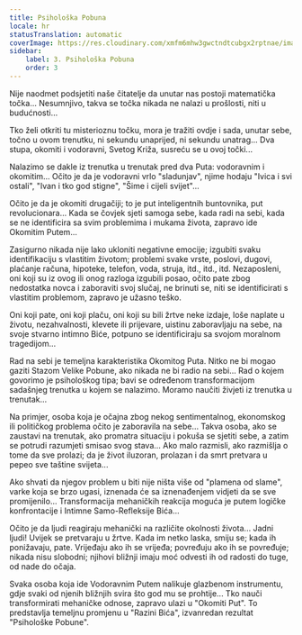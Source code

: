 ```yaml
---
title: Psihološka Pobuna
locale: hr
statusTranslation: automatic
coverImage: https://res.cloudinary.com/xmfm6mhw3gwctndtcubgx2rptnae/image/upload/v1740468922/small_cover_tratado_de_psicologia_revolucionaria_a4c0dca4e0.webp
sidebar:
    label: 3. Psihološka Pobuna
    order: 3
---
```

Nije naodmet podsjetiti naše čitatelje da unutar nas postoji matematička točka... Nesumnjivo, takva se točka nikada ne nalazi u prošlosti, niti u budućnosti...

Tko želi otkriti tu misterioznu točku, mora je tražiti ovdje i sada, unutar sebe, točno u ovom trenutku, ni sekundu unaprijed, ni sekundu unatrag... Dva stupa, okomiti i vodoravni, Svetog Križa, susreću se u ovoj točki...

Nalazimo se dakle iz trenutka u trenutak pred dva Puta: vodoravnim i okomitim... Očito je da je vodoravni vrlo "sladunjav", njime hodaju "Ivica i svi ostali", "Ivan i tko god stigne", "Šime i cijeli svijet"...

Očito je da je okomiti drugačiji; to je put inteligentnih buntovnika, put revolucionara... Kada se čovjek sjeti samoga sebe, kada radi na sebi, kada se ne identificira sa svim problemima i mukama života, zapravo ide Okomitim Putem...

Zasigurno nikada nije lako ukloniti negativne emocije; izgubiti svaku identifikaciju s vlastitim životom; problemi svake vrste, poslovi, dugovi, plaćanje računa, hipoteke, telefon, voda, struja, itd., itd., itd. Nezaposleni, oni koji su iz ovog ili onog razloga izgubili posao, očito pate zbog nedostatka novca i zaboraviti svoj slučaj, ne brinuti se, niti se identificirati s vlastitim problemom, zapravo je užasno teško.

Oni koji pate, oni koji plaču, oni koji su bili žrtve neke izdaje, loše naplate u životu, nezahvalnosti, klevete ili prijevare, uistinu zaboravljaju na sebe, na svoje stvarno intimno Biće, potpuno se identificiraju sa svojom moralnom tragedijom...

Rad na sebi je temeljna karakteristika Okomitog Puta. Nitko ne bi mogao gaziti Stazom Velike Pobune, ako nikada ne bi radio na sebi... Rad o kojem govorimo je psihološkog tipa; bavi se određenom transformacijom sadašnjeg trenutka u kojem se nalazimo. Moramo naučiti živjeti iz trenutka u trenutak...

Na primjer, osoba koja je očajna zbog nekog sentimentalnog, ekonomskog ili političkog problema očito je zaboravila na sebe... Takva osoba, ako se zaustavi na trenutak, ako promatra situaciju i pokuša se sjetiti sebe, a zatim se potrudi razumjeti smisao svog stava... Ako malo razmisli, ako razmišlja o tome da sve prolazi; da je život iluzoran, prolazan i da smrt pretvara u pepeo sve taštine svijeta...

Ako shvati da njegov problem u biti nije ništa više od "plamena od slame", varke koja se brzo ugasi, iznenada će sa iznenađenjem vidjeti da se sve promijenilo... Transformacija mehaničkih reakcija moguća je putem logičke konfrontacije i Intimne Samo-Refleksije Bića...

Očito je da ljudi reagiraju mehanički na različite okolnosti života... Jadni ljudi! Uvijek se pretvaraju u žrtve. Kada im netko laska, smiju se; kada ih ponižavaju, pate. Vrijeđaju ako ih se vrijeđa; povređuju ako ih se povređuje; nikada nisu slobodni; njihovi bližnji imaju moć odvesti ih od radosti do tuge, od nade do očaja.

Svaka osoba koja ide Vodoravnim Putem nalikuje glazbenom instrumentu, gdje svaki od njenih bližnjih svira što god mu se prohtije... Tko nauči transformirati mehaničke odnose, zapravo ulazi u "Okomiti Put". To predstavlja temeljnu promjenu u "Razini Bića", izvanredan rezultat "Psihološke Pobune".

